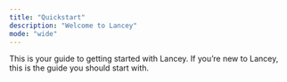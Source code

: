 ```yaml
---
title: "Quickstart"
description: "Welcome to Lancey"
mode: "wide"
---
```


This is your guide to getting started with Lancey. If you’re new to Lancey, this is the guide you should start with.